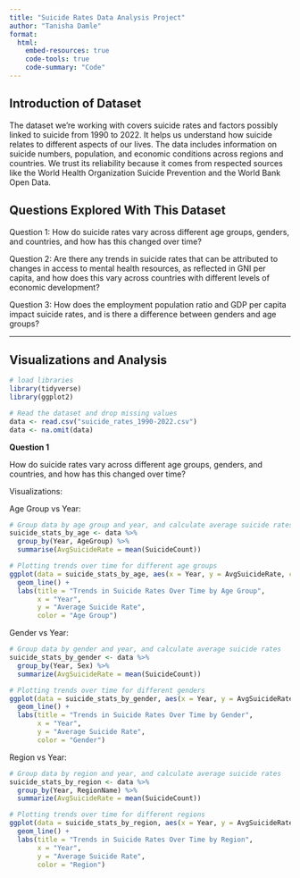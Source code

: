 ```yaml
---
title: "Suicide Rates Data Analysis Project"
author: "Tanisha Damle"
format: 
  html:
    embed-resources: true
    code-tools: true
    code-summary: "Code"
---
```


## Introduction of Dataset

The dataset we're working with covers suicide rates and factors possibly linked to suicide from 1990 to 2022. It helps us understand how suicide relates to different aspects of our lives. The data includes information on suicide numbers, population, and economic conditions across regions and countries. We trust its reliability because it comes from respected sources like the World Health Organization Suicide Prevention and the World Bank Open Data.

## Questions Explored With This Dataset

Question 1: How do suicide rates vary across different age groups, genders, and countries, and how has this changed over time?

Question 2: Are there any trends in suicide rates that can be attributed to changes in access to mental health resources, as reflected in GNI per capita, and how does this vary across countries with different levels of economic development? 

Question 3: How does the employment population ratio and GDP per capita impact suicide rates, and is there a difference between genders and age groups?

---

## Visualizations and Analysis

```r
# load libraries
library(tidyverse)
library(ggplot2)
```

```r
# Read the dataset and drop missing values
data <- read.csv("suicide_rates_1990-2022.csv")
data <- na.omit(data)
```

**Question 1**

How do suicide rates vary across different age groups, genders, and countries, and how has this changed over time?

Visualizations:

Age Group vs Year: 
```r
# Group data by age group and year, and calculate average suicide rates
suicide_stats_by_age <- data %>%
  group_by(Year, AgeGroup) %>%
  summarise(AvgSuicideRate = mean(SuicideCount))

# Plotting trends over time for different age groups
ggplot(data = suicide_stats_by_age, aes(x = Year, y = AvgSuicideRate, color = AgeGroup)) +
  geom_line() +
  labs(title = "Trends in Suicide Rates Over Time by Age Group",
       x = "Year",
       y = "Average Suicide Rate",
       color = "Age Group")
```

Gender vs Year: 
```r
# Group data by gender and year, and calculate average suicide rates
suicide_stats_by_gender <- data %>%
  group_by(Year, Sex) %>%
  summarize(AvgSuicideRate = mean(SuicideCount))

# Plotting trends over time for different genders
ggplot(data = suicide_stats_by_gender, aes(x = Year, y = AvgSuicideRate, color = Sex)) +
  geom_line() +
  labs(title = "Trends in Suicide Rates Over Time by Gender",
       x = "Year",
       y = "Average Suicide Rate",
       color = "Gender")
```

Region vs Year: 
```r
# Group data by region and year, and calculate average suicide rates
suicide_stats_by_region <- data %>%
  group_by(Year, RegionName) %>%
  summarize(AvgSuicideRate = mean(SuicideCount))

# Plotting trends over time for different regions
ggplot(data = suicide_stats_by_region, aes(x = Year, y = AvgSuicideRate, color = RegionName)) +
  geom_line() +
  labs(title = "Trends in Suicide Rates Over Time by Region",
       x = "Year",
       y = "Average Suicide Rate",
       color = "Region")
```

